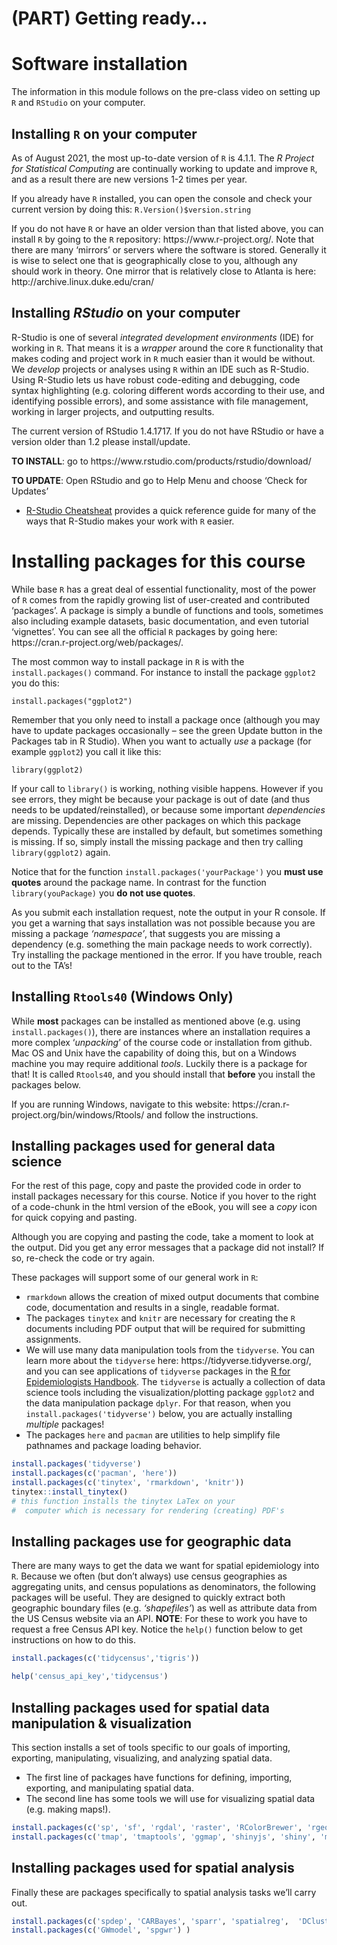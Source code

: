 # (PART) Getting ready... {-}



# Software installation {-}

The information in this module follows on the pre-class video on setting up `R` and `RStudio` on your computer. 

## Installing `R` on your computer {-}

As of August 2021, the most up-to-date version of `R` is 4.1.1. The *R Project for Statistical Computing* are continually working to update and improve `R`, and as a result there are new versions 1-2 times per year. 


If you already have `R` installed, you can open the console and check your current version by doing this: `R.Version()$version.string`

If you do not have `R` or have an older version than that listed above, you can install `R` by going to the `R` repository: https://www.r-project.org/. Note that there are many 'mirrors' or servers where the software is stored. Generally it is wise to select one that is geographically close to you, although any should work in theory. One mirror that is relatively close to Atlanta is here: http://archive.linux.duke.edu/cran/  


## Installing *RStudio* on your computer {-}

R-Studio is one of several *integrated development environments* (IDE) for working in `R`. That means it is a *wrapper* around the core `R` functionality that makes coding and project work in `R` much easier than it would be without. We *develop* projects or analyses using `R` within an IDE such as R-Studio. Using R-Studio lets us have robust code-editing and debugging, code syntax highlighting (e.g. coloring different words according to their use, and identifying possible errors), and some assistance with file management, working in larger projects, and outputting results. 

The current version of RStudio  1.4.1717. If you do not have RStudio or have a version older than 1.2 please install/update.

**TO INSTALL**: go to https://www.rstudio.com/products/rstudio/download/   

**TO UPDATE**: Open RStudio and go to Help Menu and choose 'Check for Updates'

* [R-Studio Cheatsheat](https://github.com/rstudio/cheatsheets/raw/master/rstudio-ide.pdf) provides a quick reference guide for many of the ways that R-Studio makes your work with `R` easier.

# Installing packages for this course {-}

While base `R` has a great deal of essential functionality, most of the power of `R` comes from the rapidly growing list of user-created and contributed 'packages'. A package is simply a bundle of functions and tools, sometimes also including example datasets, basic documentation, and even tutorial 'vignettes'.  You can see all the official `R` packages by going here: https://cran.r-project.org/web/packages/. 

The most common way to install package in `R` is with the `install.packages()` command.  For instance to install the package `ggplot2` you do this:

`install.packages("ggplot2")`

Remember that you only need to install a package once (although you may have to update packages occasionally -- see the green Update button in the Packages tab in R Studio). When you want to actually *use* a package (for example `ggplot2`) you call it like this:

`library(ggplot2)`


If your call to `library()` is working, nothing visible happens. However if you see errors, they might be because your package is out of date (and thus needs to be updated/reinstalled), or because some important *dependencies* are missing. Dependencies are other packages on which this package depends. Typically these are installed by default, but sometimes something is missing. If so, simply install the missing package and then try calling `library(ggplot2)` again. 

:::{.rmdnote data-latex="{note}"}
Notice that for the function `install.packages('yourPackage')` you **must use quotes** around the package name. In contrast for the function `library(youPackage)` you **do not use quotes**. 
:::



:::{.rmdcaution data-latex="{caution}"}

As you submit each installation request, note the output in your R console. If you get a warning that says installation was not possible because you are missing a package *'namespace'*, that suggests you are missing a dependency (e.g. something the main package needs to work correctly). Try installing the package mentioned in the error. If you have trouble, reach out to the TA's!

:::


## Installing `Rtools40` (Windows Only) {-}

While **most** packages can be installed as mentioned above (e.g. using `install.packages()`), there are instances where an installation requires a more complex '*unpacking*' of the course code or installation from github. Mac OS and Unix have the capability of doing this, but on a Windows machine you may require additional *tools*.  Luckily there is a package for that! It is called `Rtools40`, and you should install that **before** you install the packages below.


If you are running Windows, navigate to this website: https://cran.r-project.org/bin/windows/Rtools/ and follow the instructions. 

## Installing packages used for general data science {-}

For the rest of this page, copy and paste the provided code in order to install packages necessary for this course. Notice if you hover to the right of a code-chunk in the html version of the eBook, you will see a *copy* icon for quick copying and pasting.

:::{.rmdtip data-latex="{tip}"}

Although you are copying and pasting the code, take a moment to look at the output. Did you get any error messages that a package did not install? If so, re-check the code or try again. 

:::

These packages will support some of our general work in `R`:

* `rmarkdown` allows the creation of mixed output documents that combine code, documentation and results in a single, readable format. 
* The packages `tinytex` and `knitr` are necessary for creating the `R` documents including PDF output that will be required for submitting assignments. 
* We will use many data manipulation tools from the `tidyverse`.  You can learn more about the `tidyverse` here: https://tidyverse.tidyverse.org/, and you can see applications of `tidyverse` packages in the [R for Epidemiologists Handbook](https://epirhandbook.com/index.html). The `tidyverse` is actually a collection of data science tools including the visualization/plotting package `ggplot2` and the data manipulation package `dplyr`. For that reason, when you `install.packages('tidyverse')` below, you are actually installing *multiple* packages!  
* The packages `here` and `pacman` are utilities to help simplify file pathnames and package loading behavior.


```r
install.packages('tidyverse')   
install.packages(c('pacman', 'here'))
install.packages(c('tinytex', 'rmarkdown', 'knitr')) 
tinytex::install_tinytex()  
# this function installs the tinytex LaTex on your
#  computer which is necessary for rendering (creating) PDF's 
```


## Installing packages use for geographic data {-}

There are many ways to get the data we want for spatial epidemiology into `R`. Because we often (but don't always) use census geographies as aggregating units, and census populations as denominators, the following packages will be useful. They are designed to quickly extract both geographic boundary files (e.g. *'shapefiles'*) as well as attribute data from the US Census website via an API.  **NOTE**: For these to work you have to request a free Census API key.  Notice the `help()` function below to get instructions on how to do this.

```r
install.packages(c('tidycensus','tigris')) 

help('census_api_key','tidycensus')
```



## Installing packages used for spatial data manipulation & visualization {-}


This section installs a set of tools specific to our goals of importing, exporting, manipulating, visualizing, and analyzing spatial data. 

* The first line of packages have functions for defining, importing, exporting, and manipulating spatial data. 
* The second line has some tools we will use for visualizing spatial data (e.g. making maps!). 

```r
install.packages(c('sp', 'sf', 'rgdal', 'raster', 'RColorBrewer', 'rgeos', 'maptools', 'OpenStreetMap'))  
install.packages(c('tmap', 'tmaptools', 'ggmap', 'shinyjs', 'shiny', 'micromap')) 
```



## Installing packages used for spatial analysis {-}

Finally these are packages specifically to spatial analysis tasks we'll carry out.

```r
install.packages(c('spdep', 'CARBayes', 'sparr', 'spatialreg',  'DCluster', 'SpatialEpi'))
install.packages(c('GWmodel', 'spgwr') )
```


